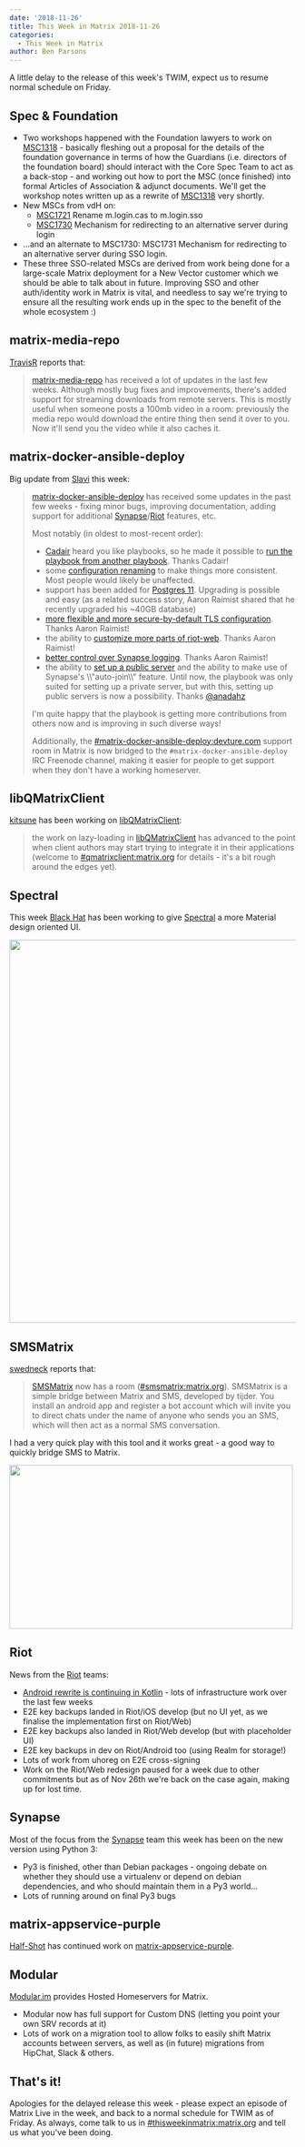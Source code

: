 ```yaml
---
date: '2018-11-26'
title: This Week in Matrix 2018-11-26
categories:
  - This Week in Matrix
author: Ben Parsons
---
```


A little delay to the release of this week's TWIM, expect us to resume normal schedule on Friday.
<h2 id="specfoundation">Spec &amp; Foundation</h2>
<ul>
 	<li>Two workshops happened with the Foundation lawyers to work on <a href="https://github.com/matrix-org/matrix-doc/issues/1318">MSC1318</a> - basically fleshing out a proposal for the details of the foundation governance in terms of how the Guardians (i.e. directors of the foundation board) should interact with the Core Spec Team to act as a back-stop - and working out how to port the MSC (once finished) into formal Articles of Association &amp; adjunct documents. We'll get the workshop notes written up as a rewrite of <a href="https://github.com/matrix-org/matrix-doc/issues/1318">MSC1318</a> very shortly.</li>
 	<li>
		New MSCs from vdH on:
		<ul>
			<li><a href="https://github.com/matrix-org/matrix-doc/pull/1721">MSC1721</a> Rename m.login.cas to m.login.sso</li>
			<li><a href="https://github.com/matrix-org/matrix-doc/pull/1730">MSC1730</a> Mechanism for redirecting to an alternative server during login</li>
		</ul>
	</li>
 	<li>…and an alternate to MSC1730: MSC1731 Mechanism for redirecting to an alternative server during SSO login.</li>
 	<li>These three SSO-related MSCs are derived from work being done for a large-scale Matrix deployment for a New Vector customer which we should be able to talk about in future. Improving SSO and other auth/identity work in Matrix is vital, and needless to say we're trying to ensure all the resulting work ends up in the spec to the benefit of the whole ecosystem :)</li>
</ul>
<h2 id="matrixmediarepo">matrix-media-repo</h2>
<a href="https://github.com/turt2live">TravisR</a> reports that:
<blockquote><a href="https://github.com/turt2live/matrix-media-repo">matrix-media-repo</a> has received a lot of updates in the last few weeks. Although mostly bug fixes and improvements, there's added support for streaming downloads from remote servers. This is mostly useful when someone posts a 100mb video in a room: previously the media repo would download the entire thing then send it over to you. Now it'll send you the video while it also caches it.</blockquote>
<h2 id="matrixdockeransibledeploy">matrix-docker-ansible-deploy</h2>
Big update from <a href="https://matrix.to/#/@slavi:devture.com">Slavi</a> this week:
<blockquote>
<a href="https://github.com/spantaleev/matrix-docker-ansible-deploy">matrix-docker-ansible-deploy</a> has received some updates in the past few weeks - fixing minor bugs, improving documentation, adding support for additional <a href="https://github.com/matrix-org/synapse">Synapse</a>/<a href="https://github.com/vector-im/riot-web">Riot</a> features, etc.

Most notably (in oldest to most-recent order):

<ul>
 	<li><a href="https://matrix.to/#/@cadair:cadair.com">Cadair</a> heard you like playbooks, so he made it possible to <a href="https://github.com/spantaleev/matrix-docker-ansible-deploy/commit/67e2bf285d44c0cb392ba1e28e615053b748c03c">run the playbook from another playbook</a>. Thanks Cadair!</li>
 	<li>some <a href="https://github.com/spantaleev/matrix-docker-ansible-deploy/blob/master/CHANGELOG.md#bc-break-renaming-playbook-variables">configuration renaming</a> to make things more consistent. Most people would likely be unaffected.</li>
 	<li>support has been added for <a href="https://github.com/spantaleev/matrix-docker-ansible-deploy/blob/master/CHANGELOG.md#postgres-11-support">Postgres 11</a>. Upgrading is possible and easy (as a related success story, Aaron Raimist shared that he recently upgraded his ~40GB database)</li>
 	<li><a href="https://github.com/spantaleev/matrix-docker-ansible-deploy/blob/master/CHANGELOG.md#ssl-protocols-used-to-serve-riot-and-synapse">more flexible and more secure-by-default TLS configuration</a>. Thanks Aaron Raimist!</li>
 	<li>the ability to <a href="https://github.com/spantaleev/matrix-docker-ansible-deploy/blob/master/CHANGELOG.md#customize-parts-of-riots-config">customize more parts of riot-web</a>. Thanks Aaron Raimist!</li>
 	<li><a href="https://github.com/spantaleev/matrix-docker-ansible-deploy/blob/master/CHANGELOG.md#ability-to-set-synapse-log-levels">better control over Synapse logging</a>. Thanks Aaron Raimist!</li>
 	<li>the ability to <a href="https://github.com/spantaleev/matrix-docker-ansible-deploy/blob/master/CHANGELOG.md#support-for-controlling-public-registration-and-room-auto-join">set up a public server</a> and the ability to make use of Synapse's \\"auto-join\\" feature. Until now, the playbook was only suited for setting up a private server, but with this, setting up public servers is now a possibility. Thanks <a href="https://github.com/anadahz">@anadahz</a></li>
</ul>

I'm quite happy that the playbook is getting more contributions from others now and is improving in such diverse ways!

Additionally, the <a href="https://matrix.to/#/#matrix-docker-ansible-deploy:devture.com">#matrix-docker-ansible-deploy:devture.com</a> support room in Matrix is now bridged to the <code>#matrix-docker-ansible-deploy</code> IRC Freenode channel, making it easier for people to get support when they don't have a working homeserver.

</blockquote>

<h2 id="libqmatrixclient">libQMatrixClient</h2>
<a href="https://matrix.to/#/@kitsune:matrix.org">kitsune</a> has been working on <a href="https://github.com/QMatrixClient/libqmatrixclient">libQMatrixClient</a>:
<blockquote>the work on lazy-loading in <a href="https://github.com/QMatrixClient/libqmatrixclient">libQMatrixClient</a> has advanced to the point when client authors may start trying to integrate it in their applications (welcome to <a href="https://matrix.to/#/#qmatrixclient:matrix.org">#qmatrixclient:matrix.org</a> for details - it's a bit rough around the edges yet).</blockquote>
<h2 id="spectral">Spectral</h2>
This week <a href="https://matrix.to/#/@bhat:encom.eu.org">Black Hat</a> has been working to give <a href="https://gitlab.com/spectral-im/spectral">Spectral</a> a more Material design oriented UI.

<img src="twim/spectral-material.png" alt="" /><a href="/blog/wp-content/uploads/2018/11/spectral-material.png"><img class="alignnone size-full wp-image-3779" src="/blog/wp-content/uploads/2018/11/spectral-material.png" alt="" width="960" height="674" /></a>
<h2 id="smsmatrix">SMSMatrix</h2>
<a href="https://matrix.to/#/@swedneck:swedneck.xyz">swedneck</a> reports that:
<blockquote><a href="https://github.com/tijder/SmsMatrix">SMSMatrix</a> now has a room (<a href="https://matrix.to/#/#smsmatrix:matrix.org">#smsmatrix:matrix.org</a>). SMSMatrix is a simple bridge between Matrix and SMS, developed by tijder. You install an android app and register a bot account which will invite you to direct chats under the name of anyone who sends you an SMS, which will then act as a normal SMS conversation.</blockquote>
I had a very quick play with this tool and it works great - a good way to quickly bridge SMS to Matrix.

<a href="/blog/wp-content/uploads/2018/11/smsmatrix.png"><img class="alignnone size-full wp-image-3780" src="/blog/wp-content/uploads/2018/11/smsmatrix.png" alt="" width="499" height="288" /></a>
<h2 id="riot">Riot</h2>
News from the <a href="https://riot.im/">Riot</a> teams:
<ul>
 	<li><a href="https://github.com/vector-im/riot-android-redesign-PoC/tree/develop">Android rewrite is continuing in Kotlin</a> - lots of infrastructure work over the last few weeks</li>
 	<li>E2E key backups landed in Riot/iOS develop (but no UI yet, as we finalise the implementation first on Riot/Web)</li>
 	<li>E2E key backups also landed in Riot/Web develop (but with placeholder UI)</li>
 	<li>E2E key backups in dev on Riot/Android too (using Realm for storage!)</li>
 	<li>Lots of work from uhoreg on E2E cross-signing</li>
 	<li>Work on the Riot/Web redesign paused for a week due to other commitments but as of Nov 26th we're back on the case again, making up for lost time.</li>
</ul>
<h2 id="synapse">Synapse</h2>
Most of the focus from the <a href="https://github.com/matrix-org/synapse/">Synapse</a> team this week has been on the new version using Python 3:
<ul>
 	<li>Py3 is finished, other than Debian packages - ongoing debate on whether they should use a virtualenv or depend on debian dependencies, and who should maintain them in a Py3 world…</li>
 	<li>Lots of running around on final Py3 bugs</li>
</ul>
<h2 id="matrixappservicepurple">matrix-appservice-purple</h2>
<a href="https://matrix.to/#/@Half-Shot:half-shot.uk">Half-Shot</a> has continued work on <a href="https://github.com/matrix-org/matrix-appservice-purple">matrix-appservice-purple</a>.
<h2 id="modular">Modular</h2>
<a href="https://www.modular.im/">Modular.im</a> provides Hosted Homeservers for Matrix.
<ul>
 	<li>Modular now has full support for Custom DNS (letting you point your own SRV records at it)</li>
 	<li>Lots of work on a migration tool to allow folks to easily shift Matrix accounts between servers, as well as (in future) migrations from HipChat, Slack &amp; others.</li>
</ul>
<h2>That's it!</h2>
Apologies for the delayed release this week - please expect an episode of Matrix Live in the week, and back to a normal schedule for TWIM as of Friday. As always, come talk to us in <a href="https://matrix.to/#/#thisweekinmatrix:matrix.org">#thisweekinmatrix:matrix.org</a> and tell us what you've been doing.